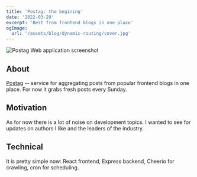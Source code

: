 ```yaml
---
title: 'Postag: the begining'
date: '2022-03-29'
excerpt: 'Best from frontend blogs in one place'
ogImage:
  url: '/assets/blog/dynamic-routing/cover.jpg'
---
```


![Postag Web application screenshot](/assets/blog/postag-announce/screen.png)

## About

[Postag](https://postag.hobo.wtf/) -- service for aggregating posts from popular frontend blogs in one place. For now it grabs fresh posts every Sunday.

## Motivation

As for now there is a lot of noise on development topics. I wanted to see for updates on authors I like and the leaders of the industry.

## Technical

It is pretty simple now: React frontend, Express backend, Cheerio for crawling, cron for scheduling.
